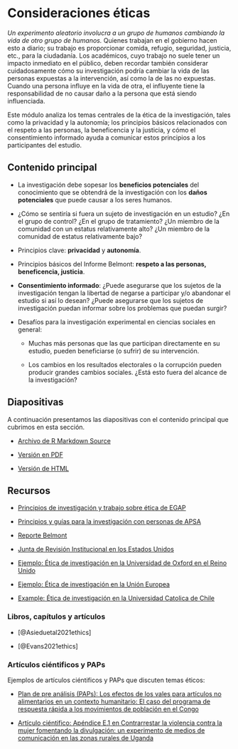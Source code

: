 # Consideraciones éticas {.tabset}

*Un experimento aleatorio involucra a un grupo de humanos cambiando la vida de otro grupo de humanos.* Quienes trabajan en el gobierno hacen esto a diario; su trabajo es proporcionar comida, refugio, seguridad, justicia, etc., para la ciudadanía. Los académicos, cuyo trabajo no suele tener un impacto inmediato en el público, deben recordar también considerar cuidadosamente cómo su investigación podría cambiar la vida de las personas expuestas a la intervención, así como la de las no expuestas. Cuando una persona influye en la vida de otra, el influyente tiene la responsabilidad de no causar daño a la persona que está siendo influenciada.

Este módulo analiza los temas centrales de la ética de la investigación, tales como la privacidad y la autonomía; los principios básicos relacionados con el respeto a las personas, la beneficencia y la justicia, y cómo el consentimiento informado ayuda a comunicar estos principios a los participantes del estudio.


## Contenido principal

 - La investigación debe sopesar los **beneficios potenciales** del conocimiento que se obtendrá de la investigación con los **daños potenciales** que puede causar a los seres humanos.
   
 - ¿Cómo se sentiría si fuera un sujeto de investigación en un estudio? ¿En el grupo de control? ¿En el grupo de tratamiento? ¿Un miembro de la comunidad con un estatus relativamente alto? ¿Un miembro de la comunidad de estatus relativamente bajo?

 - Principios clave: **privacidad** y **autonomía**.

 - Principios básicos del Informe Belmont: **respeto a las personas, beneficencia, justicia**.

 - **Consentimiento informado**: ¿Puede asegurarse que los sujetos de la investigación tengan la libertad de negarse a participar y/o abandonar el estudio si así lo desean? ¿Puede asegurarse que los sujetos de investigación puedan informar sobre los problemas que puedan surgir?

 - Desafíos para la investigación experimental en ciencias sociales en general:

    - Muchas más personas que las que participan directamente en su estudio, pueden beneficiarse (o sufrir) de su intervención.

    - Los cambios en los resultados electorales o la corrupción pueden producir grandes cambios sociales. ¿Está esto fuera del alcance de la investigación?
    
## Diapositivas

A continuación presentamos las diapositivas con el contenido principal que cubrimos en esta sección.



 - [Archivo de R Markdown Source](https://egap.github.io/learningdays-resources/Slides_esp/ethics-slides.Rmd)

 - [Versión en PDF](https://egap.github.io/learningdays-resources/Slides_esp/ethics-slides.pdf)

 - [Versión de HTML](https://egap.github.io/learningdays-resources/Slides_esp/ethics-slides.html)

## Recursos

- [Principios de investigación y trabajo sobre ética de EGAP ](https://egap.org/ethics/)

- [Principios y guías para la investigación con personas de APSA](https://connect.apsanet.org/hsr/principles-and-guidance/)

- [Reporte Belmont](https://www.hhs.gov/ohrp/regulations-and-policy/belmont-report/index.html)

- [Junta de Revisión Institucional en los Estados Unidos](https://www.youtube.com/watch?v=U8fme1boEbE)

- [Ejemplo: Ética de investigación en la  Universidad de Oxford en el Reino Unido ](https://researchsupport.admin.ox.ac.uk/governance/ethics)

- [Ejemplo: Ética de investigación en la Unión Europea](https://ec.europa.eu/research/participants/data/ref/fp7/89888/ethics-for-researchers_en.pdf)

- [Example: Ética de investigación en la Universidad Catolica de Chile](http://eticayseguridad.uc.cl/)

### Libros, capítulos y artículos

- [@Asieduetal2021ethics]

- [@Evans2021ethics] <!--[pdf](https://www.cgdev.org/sites/default/files/WP565-Evans-Ethical-issues-and-RCTs.pdf) -->

### Artículos ciéntificos y PAPs

Ejemplos de artículos ciéntificos y PAPs que discuten temas éticos:

- [Plan de pre análisis (PAPs): Los efectos de los vales para artículos no alimentarios en un contexto humanitario: El caso del programa de respuesta rápida a los movimientos de población en el Congo](https://osf.io/eutx7/)

- [Artículo ciéntifico: Apéndice E.1 en Contrarrestar la violencia contra la mujer fomentando la divulgación: un experimento de medios de comunicación en las zonas rurales de Uganda](http://jasper-cooper.com/papers/Green_et_al.pdf)
